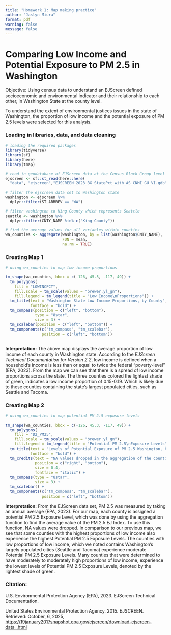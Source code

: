 ```yaml
---
title: "Homework 1: Map making practice"
author: "Jaslyn Miura"
format: pdf
warning: false
message: false
---
```


# Comparing Low Income and Potential Exposure to PM 2.5 in Washington

Objective: Using census data to understand an EJScreen defined socioeconomic and environmental indicator and their relationship to each other, in Washington State at the county level.

To understand the extent of environmental justices issues in the state of Washington, the proportion of low income and the potential exposure of PM 2.5 levels were selected for this analysis.

### Loading in libraries, data, and data cleaning

```r

# loading the required packages
library(tidyverse)
library(sf)
library(here)
library(tmap)

# read in geodatabase of EJScreen data at the Census Block Group level
ejscreen <- sf::st_read(here::here(
  "data", "ejscreen","EJSCREEN_2023_BG_StatePct_with_AS_CNMI_GU_VI.gdb")) 

# filter the ejscreen data set to Washington state
washington <- ejscreen %>%
  dplyr::filter(ST_ABBREV == "WA") 

# filter washington to King County which represents Seattle
seattle <- washington %>%
  dplyr::filter(CNTY_NAME %in% c("King County"))

# find the average values for all variables within counties
wa_counties <- aggregate(washington, by = list(washington$CNTY_NAME), 
                         FUN = mean, 
                         na.rm = TRUE)

```

### Creating Map 1 

```r

# using wa_counties to map low income proportions

tm_shape(wa_counties, bbox = c(-126, 45.5, -117, 49)) +
  tm_polygons(
    fill = "LOWINCPCT",
    fill.scale = tm_scale(values = "brewer.yl_gn"),
    fill.legend = tm_legend(title = "Low Income\nProportions")) +
  tm_title(text = "Washington State Low Income Proportions, by County",
           fontface = "bold") +
  tm_compass(position = c("left", "bottom"),
             type = "8star",
             size = 3) +
  tm_scalebar(position = c("left", "bottom")) +
  tm_components(c("tm_compass", "tm_scalebar"),
                position = c("left", "bottom"))
  
```

**Interpretation:** The above map displays the average proportion of low income of each county in Washington state. According to the *EJScreen Technical Documentation for Version 2.2*, low income is defined when a household's income is less than or equal to twice the federal "poverty-level" (EPA, 2023). From the map we can see that there is a spread of low income proportions across the state. The three counties colored the lightest shade of green, indicates a low income proportion of 0.15-0.19. Which is likely due to these counties containing the state's largest populated cities, such as Seattle and Tacoma.

### Creating Map 2

```r

# using wa_counties to map potential PM 2.5 exposure levels

tm_shape(wa_counties, bbox = c(-126, 45.3, -117, 49)) +
  tm_polygons(
    fill = "D2_PM25",
    fill.scale = tm_scale(values = "brewer.yl_gn"),
    fill.legend = tm_legend(title = "Potential PM 2.5\nExposure Levels")) +
  tm_title(text = "Levels of Potential Exposure of PM 2.5 Washington, by County",
           fontface = "bold") +
  tm_credits(text = "NA values dropped in the aggregation of the counties.",
             position = c("right", "bottom"),
             size = 0.4,
             fontface = "italic") +
  tm_compass(type = "8star", 
             size = 3) +
  tm_scalebar() +
  tm_components(c("tm_compass", "tm_scalebar"),
                position = c("left", "bottom")) 
```

**Interpretation:** From the EJScreen data set, PM 2.5 was measured by taking an annual average (EPA, 2023). For our map, each county is assigned a potential PM 2.5 Exposure Level, which was done by using the aggregation function to find the average value of the PM 2.5 EJ Index. To use this function, NA values were dropped. In comparison to our previous map, we see that some counties with the highest proportions of low income also experience the highest Potential PM 2.5 Exposure Levels. The counties with low proportions of low income, which we noted contains Washington's largely populated cities (Seattle and Tacoma) experience moderate Potential PM 2.5 Exposure Levels. Many counties that were determined to have moderately to moderately high proportions of low income, experience the lowest levels of Potential PM 2.5 Exposure Levels, denoted by the lightest shade of green.

### **Citation**: 

U.S. Environmental Protection Agency (EPA), 2023. EJScreen Technical Documentation.

United States Environmental Protection Agency. 2015. EJSCREEN. Retrieved: October, 6, 2025, <https://19january2017snapshot.epa.gov/ejscreen/download-ejscreen-data_.html>
